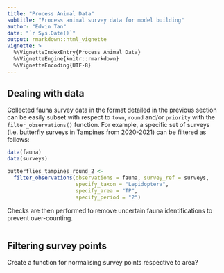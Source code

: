 ```yaml
---
title: "Process Animal Data"
subtitle: "Process animal survey data for model building"
author: "Edwin Tan"
date: "`r Sys.Date()`"
output: rmarkdown::html_vignette
vignette: >
  %\VignetteIndexEntry{Process Animal Data}
  %\VignetteEngine{knitr::rmarkdown}
  %\VignetteEncoding{UTF-8}
---
```


## Dealing with data

Collected fauna survey data in the format detailed in the previous section can be easily subset with respect to `town`, `round` and/or `priority` with the `filter_observations()` function. For example, a specific set of surveys (i.e. butterfly surveys in Tampines from 2020-2021) can be filtered as follows:

```r
data(fauna)
data(surveys)

butterflies_tampines_round_2 <- 
  filter_observations(observations = fauna, survey_ref = surveys,
                      specify_taxon = "Lepidoptera",
                      specify_area = "TP",
                      specify_period = "2")
```

Checks are then performed to remove uncertain fauna identifications to prevent over-counting. 

```r

```

## Filtering survey points

Create a function for normalising survey points respective to area?


